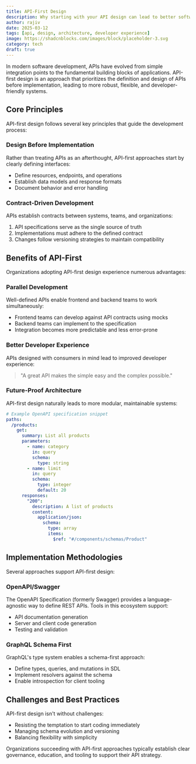 ```yaml
---
title: API-First Design
description: Why starting with your API design can lead to better software architecture and developer experience
author: rajiv
date: 2025-03-12
tags: [api, design, architecture, developer experience]
image: https://shadcnblocks.com/images/block/placeholder-3.svg
category: tech
draft: true
---
```


In modern software development, APIs have evolved from simple integration points to the fundamental building blocks of applications. API-first design is an approach that prioritizes the definition and design of APIs before implementation, leading to more robust, flexible, and developer-friendly systems.

## Core Principles

API-first design follows several key principles that guide the development process:

### Design Before Implementation

Rather than treating APIs as an afterthought, API-first approaches start by clearly defining interfaces:

- Define resources, endpoints, and operations
- Establish data models and response formats
- Document behavior and error handling

### Contract-Driven Development

APIs establish contracts between systems, teams, and organizations:

1. API specifications serve as the single source of truth
2. Implementations must adhere to the defined contract
3. Changes follow versioning strategies to maintain compatibility

## Benefits of API-First

Organizations adopting API-first design experience numerous advantages:

### Parallel Development

Well-defined APIs enable frontend and backend teams to work simultaneously:

- Frontend teams can develop against API contracts using mocks
- Backend teams can implement to the specification
- Integration becomes more predictable and less error-prone

### Better Developer Experience

APIs designed with consumers in mind lead to improved developer experience:

> "A great API makes the simple easy and the complex possible."

### Future-Proof Architecture

API-first design naturally leads to more modular, maintainable systems:

```yaml
# Example OpenAPI specification snippet
paths:
  /products:
    get:
      summary: List all products
      parameters:
        - name: category
          in: query
          schema:
            type: string
        - name: limit
          in: query
          schema:
            type: integer
            default: 20
      responses:
        "200":
          description: A list of products
          content:
            application/json:
              schema:
                type: array
                items:
                  $ref: "#/components/schemas/Product"
```

## Implementation Methodologies

Several approaches support API-first design:

### OpenAPI/Swagger

The OpenAPI Specification (formerly Swagger) provides a language-agnostic way to define REST APIs. Tools in this ecosystem support:

- API documentation generation
- Server and client code generation
- Testing and validation

### GraphQL Schema First

GraphQL's type system enables a schema-first approach:

- Define types, queries, and mutations in SDL
- Implement resolvers against the schema
- Enable introspection for client tooling

## Challenges and Best Practices

API-first design isn't without challenges:

- Resisting the temptation to start coding immediately
- Managing schema evolution and versioning
- Balancing flexibility with simplicity

Organizations succeeding with API-first approaches typically establish clear governance, education, and tooling to support their API strategy.
